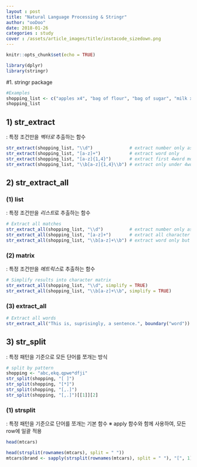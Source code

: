 ```yaml
---
layout : post
title: "Natural Language Processing & Stringr"
author: "ooDoo"
date: 2018-01-26
categories : study
cover : /assets/article_images/title/instacode_sizedown.png
---
```


```r
knitr::opts_chunk$set(echo = TRUE)

library(dplyr)
library(stringr)
```


#1. stringr package
```r
#Examples
shopping_list <- c("apples x4", "bag of flour", "bag of sugar", "milk x2")
shopping_list
```


## 1) str_extract
: 특정 조건만을 *벡터로* 추출하는 함수
```r
str_extract(shopping_list, "\\d")              # extract number only as character type
str_extract(shopping_list, "[a-z]+")           # extract word only 
str_extract(shopping_list, "[a-z]{1,4}")       # extract first 4word mong character
str_extract(shopping_list, "\\b[a-z]{1,4}\\b") # extract only under 4word among character
```


## 2) str_extract_all
### (1) list
: 특정 조건만을 *리스트*로 추출하는 함수
```r
# Extract all matches
str_extract_all(shopping_list, "\\d")          # extract number only as list
str_extract_all(shopping_list, "[a-z]+")       # extract all character only as list
str_extract_all(shopping_list, "\\b[a-z]+\\b") # extract word only but execpt word pated with numbe r as list
```


### (2) matrix
: 특정 조건만을 *메트릭스*로 추출하는 함수
```r
# Simplify results into character matrix
str_extract_all(shopping_list, "\\d", simplify = TRUE)
str_extract_all(shopping_list, "\\b[a-z]+\\b", simplify = TRUE)
```


### (3) extract_all
```r
# Extract all words
str_extract_all("This is, suprisingly, a sentence.", boundary("word"))
```

## 3) str_split  
: 특정 패턴을 기준으로 모든 단어를 쪼개는 방식
```r
# split by pattern
shopping <- "abc,ekq.qpwe*dfji"
str_split(shopping, "[ ]")
str_split(shopping, "[*]")
str_split(shopping, "[,.]")
str_split(shopping, "[,.]")[[1]][2]
```


### (1) strsplit
 : 특정 패턴을 기준으로 단어를 쪼개는 기본 함수
 ※ apply 함수와 함께 사용하여, 모든 row에 일괄 적용 
```r
head(mtcars)

head(strsplit(rownames(mtcars), split = " "))
mtcars$brand <- sapply(strsplit(rownames(mtcars), split = " "), "[", 1)

```

  